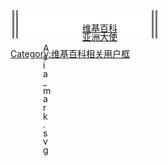 <div style="{{box-shadow|0|1px|3px|rgba(0, 0, 0, 0.35)}} clear:right; background-color:#fff; width:238px; height:45px; margin-bottom:2px; line-height:97%; position: relative;">
<div style="position: absolute; left: 3px; height: 100%; background-color:#777; width:3px;">&nbsp;</div>
<div style="position: absolute; left: 9px; height: 100%; background-color:#777; width:3px;">&nbsp;</div>
<div style="position: absolute; left: 12px; width: 45px;">[[File:Asia mark.svg|45x40px]]</div>
<div style="position: absolute; left: 60px; top: 8px; text-align: center; width: calc(100% - 72px);">[[:meta:Wikipedia Asian Month/2015 Ambassadors|<span style="color: #111;">维基百科<br />亚洲大使</span>]]</div>
<div style="position: absolute; right: 9px; height: 100%; background-color:#777; width:3px;">&nbsp;</div>
<div style="position: absolute; right: 3px; height: 100%; background-color:#777; width:3px;">&nbsp;</div>
</div>
<noinclude>
[[Category:维基百科相关用户框]]
</noinclude>